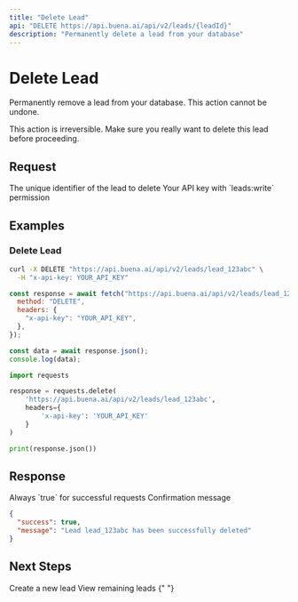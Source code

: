 ```yaml
---
title: "Delete Lead"
api: "DELETE https://api.buena.ai/api/v2/leads/{leadId}"
description: "Permanently delete a lead from your database"
---
```


# Delete Lead

Permanently remove a lead from your database. This action cannot be undone.

<Warning>
  This action is irreversible. Make sure you really want to delete this lead
  before proceeding.
</Warning>

## Request

<ParamField path="leadId" type="string" required>
  The unique identifier of the lead to delete
</ParamField>

<ParamField header="x-api-key" type="string" required>
  Your API key with `leads:write` permission
</ParamField>

## Examples

### Delete Lead

<CodeGroup>

```bash cURL
curl -X DELETE "https://api.buena.ai/api/v2/leads/lead_123abc" \
  -H "x-api-key: YOUR_API_KEY"
```

```javascript JavaScript
const response = await fetch("https://api.buena.ai/api/v2/leads/lead_123abc", {
  method: "DELETE",
  headers: {
    "x-api-key": "YOUR_API_KEY",
  },
});

const data = await response.json();
console.log(data);
```

```python Python
import requests

response = requests.delete(
    'https://api.buena.ai/api/v2/leads/lead_123abc',
    headers={
        'x-api-key': 'YOUR_API_KEY'
    }
)

print(response.json())
```

</CodeGroup>

## Response

<ResponseField name="success" type="boolean">
  Always `true` for successful requests
</ResponseField>

<ResponseField name="message" type="string">
  Confirmation message
</ResponseField>

<ResponseExample>

```json Response
{
  "success": true,
  "message": "Lead lead_123abc has been successfully deleted"
}
```

</ResponseExample>

## Next Steps

<CardGroup cols={2}>
  <Card title="Create Lead" icon="plus" href="/api-reference/leads/create">
    Create a new lead
  </Card>
  <Card title="List Leads" icon="list" href="/api-reference/leads/list">
    View remaining leads
  </Card>
</CardGroup>{" "}
